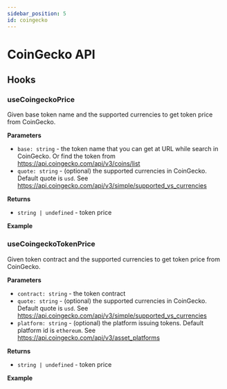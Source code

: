 ```yaml
---
sidebar_position: 5
id: coingecko
---
```


# CoinGecko API

## Hooks

### useCoingeckoPrice

Given base token name and the supported currencies to get token price from CoinGecko.

**Parameters**

- ``base: string`` - the token name that you can get at URL while search in CoinGecko. Or find the token from https://api.coingecko.com/api/v3/coins/list
- ``quote: string`` - (optional) the supported currencies in CoinGecko. Default quote is `usd`. See https://api.coingecko.com/api/v3/simple/supported_vs_currencies

**Returns**

- ``string | undefined`` - token price

**Example**


<ExampleContainer example={EthPrice}/>

### useCoingeckoTokenPrice

Given token contract and the supported currencies to get token price from CoinGecko.

**Parameters**

- ``contract: string`` - the token contract
- ``quote: string`` - (optional) the supported currencies in CoinGecko. Default quote is `usd`. See https://api.coingecko.com/api/v3/simple/supported_vs_currencies
- ``platform: string`` - (optional) the platform issuing tokens. Default platform id is `ethereum`. See https://api.coingecko.com/api/v3/asset_platforms

**Returns**

- ``string | undefined`` - token price

**Example**


<ExampleContainer example={WethPrice}/>
